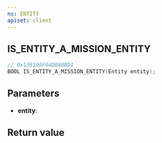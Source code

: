 ```yaml
---
ns: ENTITY
apiset: client
---
```

## IS_ENTITY_A_MISSION_ENTITY

```c
// 0x138190F64DB4BBD1
BOOL IS_ENTITY_A_MISSION_ENTITY(Entity entity);
```


## Parameters
* **entity**:

## Return value
